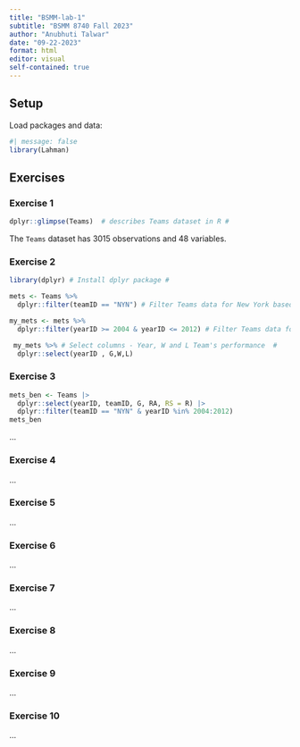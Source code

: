 ```yaml
---
title: "BSMM-lab-1"
subtitle: "BSMM 8740 Fall 2023"
author: "Anubhuti Talwar"
date: "09-22-2023"
format: html
editor: visual
self-contained: true
---
```


## Setup

Load packages and data:

```r
#| message: false
library(Lahman)

```

## Exercises

### Exercise 1

```r
dplyr::glimpse(Teams)  # describes Teams dataset in R #
```

The `Teams` dataset has 3015 observations and 48 variables.

### Exercise 2

```r

library(dplyr) # Install dplyr package #

mets <- Teams %>%
  dplyr::filter(teamID == "NYN") # Filter Teams data for New York based on TeamID #

my_mets <- mets %>%
  dplyr::filter(yearID >= 2004 & yearID <= 2012) # Filter Teams data for New York based on year #

 my_mets %>% # Select columns - Year, W and L Team's performance  #
  dplyr::select(yearID , G,W,L) 

```

### Exercise 3

```r

mets_ben <- Teams |>
  dplyr::select(yearID, teamID, G, RA, RS = R) |>
  dplyr::filter(teamID == "NYN" & yearID %in% 2004:2012)
mets_ben

```

...

### Exercise 4

...

### Exercise 5

...

### Exercise 6

...

### Exercise 7

...

### Exercise 8

...

### Exercise 9

...

### Exercise 10

...
